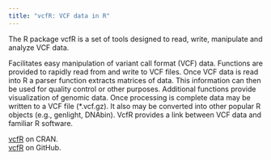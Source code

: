 ```yaml
---
title: "vcfR: VCF data in R"
---
```


The R package vcfR is a set of tools designed to read, write, manipulate and analyze VCF data.


Facilitates easy manipulation of variant call format (VCF) data. Functions are provided to rapidly read from and write to VCF files. Once VCF data is read into R a parser function extracts matrices of data. This information can then be used for quality control or other purposes. Additional functions provide visualization of genomic data. Once processing is complete data may be written to a VCF file (*.vcf.gz). It also may be converted into other popular R objects (e.g., genlight, DNAbin). VcfR provides a link between VCF data and familiar R software.


[vcfR](https://CRAN.R-project.org/package=vcfR) on CRAN.    
[vcfR](https://github.com/knausb/vcfR) on GitHub.




